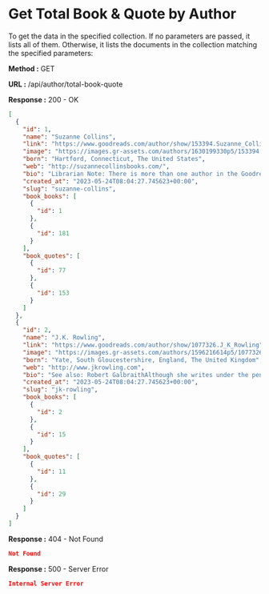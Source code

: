 
# Get Total Book & Quote by Author

To get the data in the specified collection. If no parameters are passed, it lists all of them.
Otherwise, it lists the documents in the collection matching the specified parameters:

**Method :** <Badge variant="success">GET</Badge>

**URL :** <Badge variant="dark">/api/author/total-book-quote</Badge>

**Response :** <BadgeOutline variant="success">200 - OK</BadgeOutline>

```json
[
  {
    "id": 1,
    "name": "Suzanne Collins",
    "link": "https://www.goodreads.com/author/show/153394.Suzanne_Collins",
    "image": "https://images.gr-assets.com/authors/1630199330p5/153394.jpg",
    "born": "Hartford, Connecticut, The United States",
    "web": "http://suzannecollinsbooks.com/",
    "bio": "Librarian Note: There is more than one author in the Goodreads database with this name.Since 1991, Suzanne Collins has been busy writing for children’s television. She has worked on the staffs of several Nickelodeon shows, including the Emmy-nominated hit Clarissa Explains it All and The Mystery Files of Shelby Woo. For preschool viewers, she penned multiple stories for the Emmy-nominated Little Bear and Oswald. She also co-wrote the critically acclaimed Rankin/Bass Christmas special, Santa, Baby! Most recently she was the Head Writer for Scholastic Entertainment’s Clifford’s Puppy Days.While working on a Kids WB show called Generation O! she met children’s author James Proimos, who talked her into giving children’s books a try.Thinking one",
    "created_at": "2023-05-24T08:04:27.745623+00:00",
    "slug": "suzanne-collins",
    "book_books": [
      {
        "id": 1
      },
      {
        "id": 181
      }
    ],
    "book_quotes": [
      {
        "id": 77
      },
      {
        "id": 153
      }
    ]
  },
  {
    "id": 2,
    "name": "J.K. Rowling",
    "link": "https://www.goodreads.com/author/show/1077326.J_K_Rowling",
    "image": "https://images.gr-assets.com/authors/1596216614p5/1077326.jpg",
    "born": "Yate, South Gloucestershire, England, The United Kingdom",
    "web": "http://www.jkrowling.com",
    "bio": "See also: Robert GalbraithAlthough she writes under the pen name J.K. Rowling, pronounced like rolling, her name when her first Harry Potter book was published was simply Joanne Rowling. Anticipating that the target audience of young boys might not want to read a book written by a woman, her publishers demanded that she use two initials, rather than her full name. As she had no middle name, she chose K as the second initial of her pen name, from her paternal grandmother Kathleen Ada Bulgen Rowling. She calls herself Jo and has said, \"No one ever called me 'Joanne' when I was young, unless they were angry.\" Following her marriage, she has sometimes used the name Joanne Murray when conducting personal business. During the Leveson Inquiry she",
    "created_at": "2023-05-24T08:04:27.745623+00:00",
    "slug": "jk-rowling",
    "book_books": [
      {
        "id": 2
      },
      {
        "id": 15
      }
    ],
    "book_quotes": [
      {
        "id": 11
      },
      {
        "id": 29
      }
    ]
  }
]
```

**Response :** <BadgeOutline variant="warning">404 - Not Found</BadgeOutline>

```json
Not Found
```

**Response :** <BadgeOutline variant="danger">500 - Server Error</BadgeOutline>

```json
Internal Server Error
```
